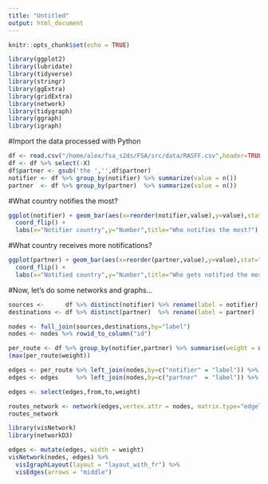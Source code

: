 ```yaml
---
title: "Untitled"
output: html_document
---
```


```r
knitr::opts_chunk$set(echo = TRUE)
```

```r
library(ggplot2)
library(lubridate)
library(tidyverse)
library(stringr)
library(ggExtra)
library(gridExtra)
library(network)
library(tidygraph)
library(ggraph)
library(igraph)
```

#Import the data processed with Python
```r
df <- read.csv("/home/alex/fsa_s2ds/FSA/src/data/RASFF.csv",header=TRUE, stringsAsFactors = FALSE)
df <- df %>% select(-X)
df$partner <- gsub('the ','',df$partner)
notifier <- df %>% group_by(notifier) %>% summarize(value = n())
partner  <- df %>% group_by(partner)  %>% summarize(value = n())
```

#What country notifies the most?
```r
ggplot(notifier) + geom_bar(aes(x=reorder(notifier,value),y=value),stat="identity")  +
  coord_flip() +
  labs(x="Notifier country",y="Number",title="Who notifies the most?")
```

#What country receives more notifications?
```r
ggplot(partner) + geom_bar(aes(x=reorder(partner,value),y=value),stat="identity")  +
  coord_flip() +
  labs(x="Notified country",y="Number",title="Who gets notified the most?")
```

#Now, let's do some networks and graphs...
```r
sources <-      df %>% distinct(notifier) %>% rename(label = notifier)
destinations <- df %>% distinct(partner)  %>% rename(label = partner)
```

```r
nodes <- full_join(sources,destinations,by="label")
nodes <- nodes %>% rowid_to_column("id")
```

```r
per_route <- df %>% group_by(notifier,partner) %>% summarise(weight = n()) %>%  ungroup()
(max(per_route$weight))
```

```r
edges <- per_route %>% left_join(nodes,by=c("notifier" = "label")) %>% rename(from = id)
edges <- edges     %>% left_join(nodes,by=c("partner"  = "label")) %>% rename(to   = id)
```

```r
edges <- select(edges,from,to,weight)
```

```r
routes_network <- network(edges,vertex.attr = nodes, matrix.type="edgelist",ignore.eval=FALSE)
routes_network
```






```r
library(visNetwork)
library(networkD3)
```

```r
edges <- mutate(edges, width = weight)
visNetwork(nodes, edges) %>% 
  visIgraphLayout(layout = "layout_with_fr") %>% 
  visEdges(arrows = "middle")
```